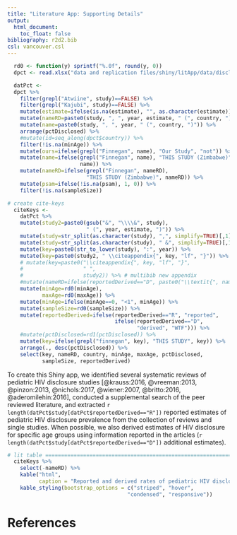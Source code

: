 ```yaml
---
title: "Literature App: Supporting Details"
output:
  html_document:
    toc_float: false
bibliography: r2d2.bib
csl: vancouver.csl
---
```


```r
  rd0 <- function(y) sprintf("%.0f", round(y, 0))
  dpct <- read.xlsx("data and replication files/shiny/litApp/data/disclosure_pct.xlsx", sheetName="Sheet1")

  datPct <-
  dpct %>%
    filter(grepl("Atwiine", study)==FALSE) %>%
    filter(grepl("Kajubi", study)==FALSE) %>%
    mutate(estimate=ifelse(is.na(estimate), "", as.character(estimate))) %>%
    mutate(nameRD=paste0(study, ", ", year, estimate, " (", country, ")")) %>%
    mutate(name=paste0(study, ", ", year, " (", country, ")")) %>%
    arrange(pctDisclosed) %>%
    #mutate(id=seq_along(dpct$country)) %>%
    filter(!is.na(minAge)) %>%
    mutate(ours=ifelse(grepl("Finnegan", name), "Our Study", "not")) %>%
    mutate(name=ifelse(grepl("Finnegan", name), "THIS STUDY (Zimbabwe)", 
                       name)) %>%
    mutate(nameRD=ifelse(grepl("Finnegan", nameRD), 
                         "THIS STUDY (Zimbabwe)", nameRD)) %>%
    mutate(psam=ifelse(!is.na(psam), 1, 0)) %>%
    filter(!is.na(sampleSize))

# create cite-keys
  citeKeys <- 
    datPct %>%
    mutate(study2=paste0(gsub("&", "\\\\&", study), 
                         " (", year, estimate, ")")) %>%
    mutate(study=str_split(as.character(study), ",", simplify=TRUE)[,1]) %>%
    mutate(study=str_split(as.character(study), " &", simplify=TRUE)[,1]) %>%
    mutate(key=paste0(str_to_lower(study), ":", year)) %>%
    mutate(key=paste0(study2, " \\citeappendix{", key, "lf", "}")) %>%
    # mutate(key=paste0("\\citeappendix{", key, "lf", "}",
    #                   " ",
    #                   study2)) %>% # multibib new appendix
    #mutate(nameRD=ifelse(reportedDerived=="D", paste0("\\textit{", nameRD, "}"), nameRD)) %>%
    mutate(minAge=rd0(minAge),
           maxAge=rd0(maxAge)) %>%
    mutate(minAge=ifelse(minAge==0, "<1", minAge)) %>%
    mutate(sampleSize=rd0(sampleSize)) %>%
    mutate(reportedDerived=ifelse(reportedDerived=="R", "reported",
                                  ifelse(reportedDerived=="D", 
                                         "derived", "WTF"))) %>%
    #mutate(pctDisclosed=rd1(pctDisclosed)) %>%
    mutate(key=ifelse(grepl("finnegan", key), "THIS STUDY", key)) %>%
    arrange(., desc(pctDisclosed)) %>%
    select(key, nameRD, country, minAge, maxAge, pctDisclosed, 
           sampleSize, reportedDerived) 
```

To create this Shiny app, we identified several systematic reviews of pediatric HIV disclosure studies [@krauss:2016, @vreeman:2013, @pinzon:2013, @nichols:2017, @wiener:2007, @britto:2016, @aderomilehin:2016], conducted a supplemental search of the peer reviewed literature, and extracted `r length(datPct$study[datPct$reportedDerived=="R"])` reported estimates of pediatric HIV disclosure prevalence from the collection of reviews and single studies. When possible, we also derived estimates of HIV disclosure for specific age groups using information reported in the articles (`r length(datPct$study[datPct$reportedDerived=="D"])` additional estimates).

```r
# lit table ===================================================================
  citeKeys %>%
    select(-nameRD) %>%
    kable("html", 
          caption = "Reported and derived rates of pediatric HIV disclosure") %>%
    kable_styling(bootstrap_options = c("striped", "hover", 
                                      "condensed", "responsive"))
```

# References